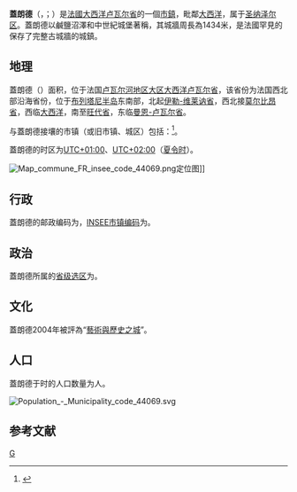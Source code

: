 {{noteTA|G1=法国地名}}
{{Infobox French commune
|name                   = 蓋朗德
|native name            = Guérande
|arrondissement         = [[圣纳泽尔区|圣纳泽尔区]]
}}
'''蓋朗德'''（{{lang-fr|Guérande}}，{{IPA-fr|ɡeʁɑ̃d|-|Fr-Guérande.ogg}}；{{lang-br|Gwenrann}}）是[[法國|法國]][[大西洋卢瓦尔省|大西洋卢瓦尔省]]的一個[[市镇_(法国)|市鎮]]，毗鄰[[大西洋|大西洋]]，属于[[圣纳泽尔区|圣纳泽尔区]]。蓋朗德以鹹鹽沼澤和中世紀城堡著稱，其城牆周長為1434米，是法國罕見的保存了完整古城牆的城鎮。

== 地理 ==
蓋朗德（{{wikidata|property|linked|P625}}）面积{{wikidata|properties|P2046}}，位于法国[[卢瓦尔河地区大区|卢瓦尔河地区大区]][[大西洋卢瓦尔省|大西洋卢瓦尔省]]，该省份为法国西北部沿海省份，位于[[布列塔尼半岛|布列塔尼半岛]]东南部，北起[[伊勒-维莱讷省|伊勒-维莱讷省]]，西北接[[莫尔比昂省|莫尔比昂省]]，西临[[大西洋|大西洋]]，南至[[旺代省|旺代省]]，东临[[曼恩-卢瓦尔省|曼恩-卢瓦尔省]]。

与蓋朗德接壤的市镇（或旧市镇、城区）包括：{{Wikidata|properties|linked|P47}}<ref name="geo">{{Cite web|url=https://www.geoportail.gouv.fr/carte|title=Carte|accessdate=2020-03-22|author=Géoportail|language=fr|publisher=Géoportail|archive-date=2017-01-29|archive-url=https://web.archive.org/web/20170129154129/https://www.geoportail.gouv.fr/carte/|dead-url=no}}</ref>。

蓋朗德的时区为[[UTC+01:00|UTC+01:00]]、[[UTC+02:00|UTC+02:00]]（[[夏时制|夏令时]]）。

[[File:Map_commune_FR_insee_code_44069.png|thumb]]定位图]]{{Clear|left}}
== 行政 ==
蓋朗德的邮政编码为{{wikidata|properties|P281}}，[[法国国家统计与经济研究所|INSEE市镇编码]]为{{wikidata|properties|P374}}。

== 政治 ==
蓋朗德所属的[[縣_(法國)|省级选区]]为{{WikidataLink|{{wikidata|properties|raw|best||P7938}}}}。

== 文化 ==
蓋朗德2004年被評為“[[艺术与历史之城及地区|藝術與歷史之城]]”。

== 人口 ==
蓋朗德于{{wikidata|qualifier|P1082|P585}}时的人口数量为{{wikidata|property|raw|P1082}}人。

[[File:Population_-_Municipality_code_44069.svg|thumb]]{{Clear|left}}
== 参考文献 ==
{{Reflist}}
{{Commonscat|Guérande|蓋朗德}}

{{大西洋羅亞爾省市鎮}}
[[Category:大西洋卢瓦尔省市镇|G]]